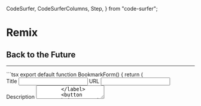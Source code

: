   CodeSurfer,
  CodeSurferColumns,
  Step,
} from "code-surfer";

# Remix

## Back to the Future

---

<CodeSurfer>
```tsx
export default function BookmarkForm() {
  return (
    <div>
      <form>
        <label>
          Title
          <input name="title" />
        </label>
        <label>
          URL
          <input name="url" />
        </label>
        <label>
          Description
          <textarea name="description" />
        </label>
        <button type="submit">Save</button>
      </form>
    </div>
  );
}
```

```tsx
export default function BookmarkForm() {
  let { bookmarkId } = useParams();
  let [formValues, setFormValues] =
    useState<BookmarkFormValues>(null);

  // == Fetch the data ==
  useEffect(() => {
    // Can't have an async fn directly in an effect, so wrap it
    let doAsync = async () => {
      // bookmarksApi is a function that makes a fetch requests to the API
      // GET request to the API to hydrate the data for the item being edited
      let data = await bookmarksApi.fetchBookmarkById(
        bookmarkId
      );
      // TODO: handle component has already unmounted or the bookmark id changed
      if (data) setFormValues(data);
      else {
        // TODO: handle this 404 situation
      }
    };
    // Only call the async function if
    if (bookmarkId) {
      doAsync();
    }
    // let bookmarkFormValues = await crea
  }, [bookmarkId]);

  // == Track form values in state ==
  // Helper to update invidiual fields on the
  // formValues we are tracking in component state
  const updateFormValue = (key, value) => {
    setFormValues({ ...formValues, [key]: value });
  };

  return (
    <div>
      <form>
        <label>
          Title
          <input
            name="title"
            value={formValues.title}
            onChange={(e) =>
              updateFormValue(
                "title",
                e.currentTarget.value
              )
            }
          />
        </label>
        <label>
          URL
          <input
            name="url"
            value={formValues.url}
            onChange={(e) =>
              updateFormValue("url", e.currentTarget.value)
            }
          />
        </label>
        <label>
          Description
          <textarea
            name="description"
            value={formValues.description}
            onChange={(e) =>
              updateFormValue(
                "description",
                e.currentTarget.value
              )
            }
          />
        </label>
        <button type="submit">Save</button>
      </form>
    </div>
  );
}
```

```tsx
export default function BookmarkForm() {
  let { bookmarkId } = useParams();
  let [formValues, setFormValues] =
    useState<BookmarkFormValues>(null);
  let navigate = useNavigate();

  // == Fetch the data ==
  useEffect(() => {
    // Can't have an async fn directly in an effect, so wrap it
    let doAsync = async () => {
      // bookmarksApi is a function that makes a fetch requests to the API
      // GET request to the API to hydrate the data for the item being edited
      let data = await bookmarksApi.fetchBookmarkById(
        bookmarkId
      );
      // TODO: handle component has already unmounted or the bookmark id changed
      if (data) setFormValues(data);
      else {
        // TODO: handle this 404 situation
      }
    };
    // Only call the async function if
    if (bookmarkId) {
      doAsync();
    }
    // let bookmarkFormValues = await crea
  }, [bookmarkId]);

  // == Track form values in state ==
  // Helper to update invidiual fields on the
  // formValues we are tracking in component state
  const updateFormValue = (key, value) => {
    setFormValues({ ...formValues, [key]: value });
  };

  // == Handle form submission ==
  const handleSubmit = async (e) => {
    // make sure the page doesn't refresh
    e.preventDefault();
    // POST to the API to save the form values
    let result = await bookmarksApi.save(formValues);
    // Navigate to the display/details view of the saved item
    if (result?.id) {
      navigate(`/bookmarks/${result.id}`);
    } else {
      // TODO: Handle error on save
    }
  };

  if (!formValues) return <Loading />;
  return (
    <div>
      <form onSubmit={handleSubmit}>
        <label>
          Title
          <input
            name="title"
            value={formValues.title}
            onChange={(e) =>
              updateFormValue(
                "title",
                e.currentTarget.value
              )
            }
          />
        </label>
        <label>
          URL
          <input
            name="url"
            value={formValues.url}
            onChange={(e) =>
              updateFormValue("url", e.currentTarget.value)
            }
          />
        </label>
        <label>
          Description
          <textarea
            name="description"
            value={formValues.description}
            onChange={(e) =>
              updateFormValue(
                "description",
                e.currentTarget.value
              )
            }
          />
        </label>
        <button type="submit">Save</button>
      </form>
    </div>
  );
}
```

</CodeSurfer>

---

<CodeSurfer>

```js title="This is a title" subtitle="and this a subtitle"
function lorem(ipsum, dolor = 1) {
  const sit = ipsum == null ? 0 : ipsum.sit;
  dolor = sit - amet(dolor);
  return sit
    ? consectetur(ipsum, 0, dolor < 0 ? 0 : dolor)
    : [];
}

function incididunt(ipsum, ut = 1) {
  ut = labore.et(amet(ut), 0);
  const sit = ipsum == null ? 0 : ipsum.sit;

  if (!sit || ut < 1) {
    return [];
  }

  let dolore = 0;
  let magna = 0;
  const aliqua = new eiusmod(labore.ut(sit / ut));

  while (dolore < sit) {
    aliqua[magna++] = consectetur(
      ipsum,
      dolore,
      (dolore += ut)
    );
  }

  return aliqua;
}
```

```js
function lorem(ipsum, dolor = 1) {
  const sit = ipsum == null ? 0 : ipsum.sit;
  dolor = sit - amet(dolor);
  return sit
    ? consectetur(ipsum, 0, dolor < 0 ? 0 : dolor)
    : [];
}

function adipiscing(...elit) {
  if (!elit.sit) {
    return [];
  }

  const sed = elit[0];
  return eiusmod.tempor(sed) ? sed : [sed];
}

function incididunt(ipsum, ut = 1) {
  ut = labore.et(amet(ut), 0);
  const sit = ipsum == null ? 0 : ipsum.sit;

  if (!sit || ut < 1) {
    return [];
  }

  let dolore = 0;
  let magna = 0;
  const aliqua = new eiusmod(labore.ut(sit / ut));

  while (dolore < sit) {
    aliqua[magna++] = consectetur(
      ipsum,
      dolore,
      (dolore += ut)
    );
  }

  return aliqua;
}
```

```diff 1[10:14],2[15:19],3[22:27],10:12

```

</CodeSurfer>

---

<CodeSurferColumns themes={[vsDark, github]}>

<Step>

```js
const magna = (aliqua) => aliqua.ut((enim, ad) => enim, 0);
```

```js
const minim = (ad, enim) => dolore.magna(ad / enim);
```

</Step>

<Step>

```js
const lorem = (ipsum, dolor, sit) => {
  const amet = dolor - ipsum;
  return consectetur.adipiscing(
    {
      elit: sed.eiusmod(sit - dolor) / amet + 2,
    },
    (tempor, incididunt) => ipsum + amet * incididunt
  );
};

const magna = (aliqua) => aliqua.ut((enim, ad) => enim, 0);
```

```js
const minim = (ad, enim) => dolore.magna(ad / enim);

const sed = (eiusmod, tempor, incididunt) => {
  const ut = tempor - eiusmod;
  return labore.et(
    {
      amet: dolore.magna(incididunt - tempor) / ut + 2,
    },
    (aliqua, elit) => eiusmod + ut * elit
  );
};
```

</Step>

</CodeSurferColumns>

---

docs:  
[codesurfer.pomb.us](https://codesurfer.pomb.us)
